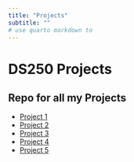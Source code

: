 ```yaml
---
title: "Projects"
subtitle: ""
# use quarto markdown to 
---
```


# DS250 Projects
## Repo for all my Projects

- [Project 1](/Projects/project1.qmd)
- [Project 2](/Projects/project2.qmd)
- [Project 3](/Projects/project3.qmd)
- [Project 4](/Projects/project4.qmd)
- [Project 5](/Projects/project5.qmd)




